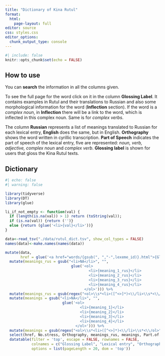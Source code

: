 ```yaml
---
title: "Dictionary of Kina Rutul"
format: 
  html:
    page-layout: full
editor: source
css: styles.css
editor_options: 
  chunk_output_type: console
---
```


```r
#| include: false
knitr::opts_chunk$set(echo = FALSE)
```

## How to use
You can **search** the information in all the columns given.

To see the full page for the word click on it in the column **Glossing Label**. It contains examples in Rutul and their translations to Russian and also some morphological information for the word (**Inflection** section). If the word is a *complex noun*, in **Inflection** there will be a link to the word, which is inflected in this complex noun. Same is for *complex verbs*.

The column **Russian** represents a list of meanings translated to Russian for each lexical entry, **English** does the same, but in English. **Orthography** shows the word written in cyrillic transcription. **Part of Speech** indicates the part of speech of the lexical entry, five are represented: *noun, verb, adjective, complex noun* and *complex verb*. **Glossing label** is shown for users that gloss the Kina Rutul texts.

<style>
  ol {
    padding: 0;
    margin: 0;
  }
</style>

## Dictionary
```r
#| echo: false
#| warning: false

library(tidyverse)
library(DT)
library(glue)

li_if_not_empty <- function(val) {
  if (length(is.na(val)) > 1) return (toString(val));
  if (is.na(val)) {return ('')}
  else {return (glue('<li>{val}</li>'))}
}

data<-read_tsv("./data/rutul_dict.tsv", show_col_types = FALSE)
names(data)<-make.names(names(data))

mutate(data, 
       href = glue('<a href="words/{gsub(", ","-",lexeme_id)}.html">{Glossing.label}</a>')) %>% 
  mutate(meanings_rus = gsub("<li>NA</li>", "", 
                              glue('<ol>
                                      <li>{meaning_1_rus}</li>
                                      <li>{meaning_2_rus}</li>
                                      <li>{meaning_3_rus}</li>
                                      <li>{meaning_4_rus}</li>
                                    </ol>'))) %>%
  mutate(meanings_rus = gsub(regex("<ol>\\s*<li>([^<>]*)<\\/li>\\s*<\\/ol>"), "\\1", meanings_rus))  %>%
  mutate(meanings = gsub("<li>NA</li>", "", 
                          glue('<ol>
                                  <li>{meaning_1}</li>
                                  <li>{meaning_2}</li>
                                  <li>{meaning_3}</li>
                                  <li>{meaning_4}</li>
                                </ol>'))) %>%
  mutate(meanings = gsub(regex("<ol>\\s*<li>([^<>]*)<\\/li>\\s*<\\/ol>"), "\\1", meanings))  %>%
  select(href, No.stress, Orthography, meanings_rus, meanings, Part.of.Speech) %>% 
  datatable(filter = 'top', escape = FALSE, rownames = FALSE,
            colnames = c("Glossing Label", "Lexical entry", "Orthography", "Russian", "English", "Part of Speech"),
            options = list(pageLength = 20, dom = 'top'))
```
